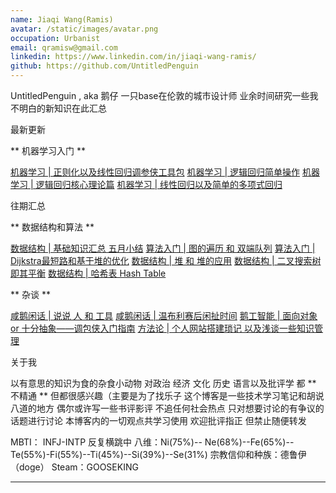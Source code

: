 ```yaml
---
name: Jiaqi Wang(Ramis)
avatar: /static/images/avatar.png
occupation: Urbanist
email: qramisw@gmail.com
linkedin: https://www.linkedin.com/in/jiaqi-wang-ramis/
github: https://github.com/UntitledPenguin
---
```


UntitledPenguin , aka 鹅仔
一只base在伦敦的城市设计师
业余时间研究一些我不明白的新知识在此汇总


最新更新

** 机器学习入门 **

[机器学习 | 正则化以及线性回归调参侠工具包](https://upfactory.vercel.app/blog/W803-Regularization)
[机器学习 | 逻辑回归简单操作](https://upfactory.vercel.app/blog/W801-LogsticinPython)
[机器学习 | 逻辑回归核心理论篇](https://upfactory.vercel.app/blog/601-LogisticRegression)
[机器学习 | 线性回归以及简单的多项式回归](https://upfactory.vercel.app/blog/W501-LinearRegression)

往期汇总

** 数据结构和算法 **

[数据结构 | 基础知识汇总 五月小结](https://upfactory.vercel.app/blog/W401-DataStructureSummary)
[算法入门 | 图的遍历 和 双端队列](https://upfactory.vercel.app/blog/W002-GraphSearchAlgorithms)
[算法入门 | Dijkstra最短路和基于堆的优化](https://upfactory.vercel.app/blog/W003-Dijkstra)
[数据结构 | 堆 和 堆的应用](https://upfactory.vercel.app/blog/W201-Heap-Application)
[数据结构 | 二叉搜索树 即其平衡](https://upfactory.vercel.app/blog/W202-BST)
[数据结构 | 哈希表 Hash Table](https://upfactory.vercel.app/blog/W301-HashTable)

** 杂谈 **

[咸鹅闲话 | 说说 人 和 工具](https://upfactory.vercel.app/blog/W701-Technopoly)
[咸鹅闲话 | 温布利赛后闲扯时间](https://upfactory.vercel.app/blog/W402-Wembley)
[鹅工智能 | 面向对象 or 十分抽象——调包侠入门指南](https://upfactory.vercel.app/blog/W001-ObjectOriented)
[方法论 | 个人网站搭建琐记 以及浅谈一些知识管理](https://upfactory.vercel.app/blog/W103-KnowledgeManagement)


关于我

以有意思的知识为食的杂食小动物 
对政治 经济 文化 历史 语言以及批评学 都 ** 不精通 ** 但都很感兴趣（主要是为了找乐子
这个博客是一些技术学习笔记和胡说八道的地方 偶尔或许写一些书评影评 
不追任何社会热点 只对想要讨论的有争议的话题进行讨论
本博客内的一切观点共学习使用 欢迎批评指正 但禁止随便转发 

MBTI： INFJ-INTP 反复横跳中
八维：Ni(75%)-- Ne(68%)--Fe(65%)--Te(55%)-Fi(55%)--Ti(45%)--Si(39%)--Se(31%)
宗教信仰和种族：德鲁伊（doge）
Steam：GOOSEKING

---
